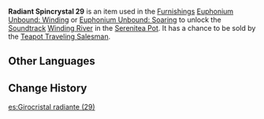 {{Item Infobox
|id           = 141029
|image        = Item Radiant Spincrystal.png
|type         = Adventure Items
|group        = Radiant Spincrystals
|rarity       = 4
|invCategory  = Precious Items
|description  = This wondrous crystal contains a certain rhythm, like something beautiful woven from delicate silk. These items can be found throughout the mainland or from merchants who collect curios. The tune held within this crystal can be revivified in your [[Serenitea Pot]] using either "[[Euphonium Unbound: Winding]]" or "[[Euphonium Unbound: Soaring]]." The tune contained within this [[Radiant Spincrystal]] is "[[Winding River]]."
|source1      = [[Chubby]]
|track        = Winding River
}}
'''Radiant Spincrystal 29''' is an item used in the [[Furnishings]] [[Euphonium Unbound: Winding]] or [[Euphonium Unbound: Soaring]] to unlock the [[Soundtrack]] [[Winding River]] in the [[Serenitea Pot]]. It has a chance to be sold by the [[Teapot Traveling Salesman]].

==Other Languages==
{{Other Languages
|default_hidden = 1
|en      = Radiant Spincrystal 29
|zhs     = 旋曜玉帛・其二十九
|zhs_rm  = Xuán Yào Yùbó - Qí Èrshíjiǔ
|zht     = 旋曜玉帛・其二十九
|zht_rm  = Xuán Yào Yùbó - Qí Èrshíjiǔ
|ja      = 旋曜玉帛・29
|ja_rm   = Sen'you Gyokuhaku - Nijuukyuu{{Assumed}}
|ko      = 빛나는 결정・29
|ko_rm   = Bitnaneun Gyeoljeong 29
|es      = Girocristal radiante (29)
|fr      = Gyrocristal radiant 29
|ru      = Лучистый кристалл {{tt|29|}}
|th      = Radiant Spincrystal 29
|vi      = Ngọc Thạch Âm Vang 29
|de      = Strahlender Drehkristall XXIX
|id      = Radiant Spincrystal 29
|pt      = Cristal Rodopiante Radiante 29
}}

==Change History==
{{Change History|2.4}}
[[es:Girocristal radiante (29)]]